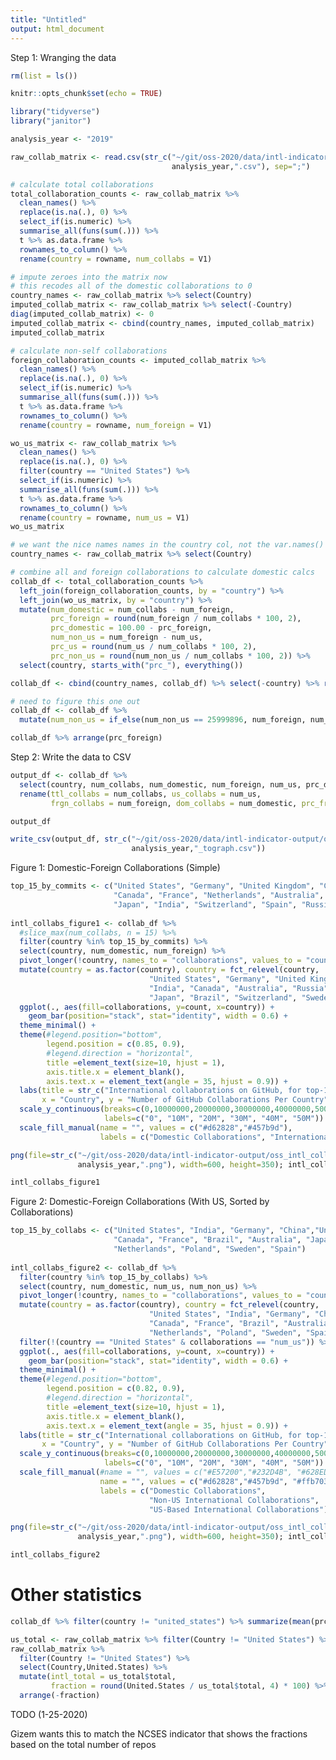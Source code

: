 ```yaml
---
title: "Untitled"
output: html_document
---
```


Step 1: Wranging the data 

```r
rm(list = ls())

knitr::opts_chunk$set(echo = TRUE)

library("tidyverse")
library("janitor")

analysis_year <- "2019"

raw_collab_matrix <- read.csv(str_c("~/git/oss-2020/data/intl-indicator-output/oss_intl_collaborations_matrix_",
                                    analysis_year,".csv"), sep=";")

# calculate total collaborations 
total_collaboration_counts <- raw_collab_matrix %>%
  clean_names() %>% 
  replace(is.na(.), 0) %>%
  select_if(is.numeric) %>%
  summarise_all(funs(sum(.))) %>% 
  t %>% as.data.frame %>% 
  rownames_to_column() %>% 
  rename(country = rowname, num_collabs = V1)

# impute zeroes into the matrix now 
# this recodes all of the domestic collaborations to 0
country_names <- raw_collab_matrix %>% select(Country)
imputed_collab_matrix <- raw_collab_matrix %>% select(-Country)
diag(imputed_collab_matrix) <- 0
imputed_collab_matrix <- cbind(country_names, imputed_collab_matrix)
imputed_collab_matrix

# calculate non-self collaborations 
foreign_collaboration_counts <- imputed_collab_matrix %>%
  clean_names() %>% 
  replace(is.na(.), 0) %>%
  select_if(is.numeric) %>%
  summarise_all(funs(sum(.))) %>% 
  t %>% as.data.frame %>% 
  rownames_to_column() %>% 
  rename(country = rowname, num_foreign = V1)

wo_us_matrix <- raw_collab_matrix %>%
  clean_names() %>% 
  replace(is.na(.), 0) %>% 
  filter(country == "United States") %>% 
  select_if(is.numeric) %>%
  summarise_all(funs(sum(.))) %>% 
  t %>% as.data.frame %>% 
  rownames_to_column() %>% 
  rename(country = rowname, num_us = V1)
wo_us_matrix

# we want the nice names names in the country col, not the var.names()
country_names <- raw_collab_matrix %>% select(Country)

# combine all and foreign collaborations to calculate domestic calcs
collab_df <- total_collaboration_counts %>% 
  left_join(foreign_collaboration_counts, by = "country") %>% 
  left_join(wo_us_matrix, by = "country") %>% 
  mutate(num_domestic = num_collabs - num_foreign,
         prc_foreign = round(num_foreign / num_collabs * 100, 2),
         prc_domestic = 100.00 - prc_foreign,
         num_non_us = num_foreign - num_us,
         prc_us = round(num_us / num_collabs * 100, 2),
         prc_non_us = round(num_non_us / num_collabs * 100, 2)) %>% 
  select(country, starts_with("prc_"), everything()) 

collab_df <- cbind(country_names, collab_df) %>% select(-country) %>% rename(country = Country)

# need to figure this one out 
collab_df <- collab_df %>% 
  mutate(num_non_us = if_else(num_non_us == 25999896, num_foreign, num_non_us))

collab_df %>% arrange(prc_foreign)

```

Step 2: Write the data to CSV 

```r
output_df <- collab_df %>% 
  select(country, num_collabs, num_domestic, num_foreign, num_us, prc_domestic, prc_foreign, prc_us) %>% 
  rename(ttl_collabs = num_collabs, us_collabs = num_us, 
         frgn_collabs = num_foreign, dom_collabs = num_domestic, prc_frgn = prc_foreign) 

output_df

write_csv(output_df, str_c("~/git/oss-2020/data/intl-indicator-output/oss_intl_collaborations_",
                           analysis_year,"_tograph.csv"))
```

Figure 1: Domestic-Foreign Collaborations (Simple)

```r
top_15_by_commits <- c("United States", "Germany", "United Kingdom", "China", 
                       "Canada", "France", "Netherlands", "Australia", "Sweden", 
                       "Japan", "India", "Switzerland", "Spain", "Russia", "Brazil")
  
intl_collabs_figure1 <- collab_df %>% 
  #slice_max(num_collabs, n = 15) %>% 
  filter(country %in% top_15_by_commits) %>% 
  select(country, num_domestic, num_foreign) %>% 
  pivot_longer(!country, names_to = "collaborations", values_to = "count") %>% 
  mutate(country = as.factor(country), country = fct_relevel(country, 
                               "United States", "Germany", "United Kingdom", "China", "France",
                               "India", "Canada", "Australia", "Russia", "Netherlands",
                               "Japan", "Brazil", "Switzerland", "Sweden", "Poland")) %>%
  ggplot(., aes(fill=collaborations, y=count, x=country)) + 
    geom_bar(position="stack", stat="identity", width = 0.6) +
  theme_minimal() + 
  theme(#legend.position="bottom", 
        legend.position = c(0.85, 0.9), 
        #legend.direction = "horizontal",
        title =element_text(size=10, hjust = 1),
        axis.title.x = element_blank(),
        axis.text.x = element_text(angle = 35, hjust = 0.9)) +
  labs(title = str_c("International collaborations on GitHub, for top-15 countries by GitHub commits: ", analysis_year), 
       x = "Country", y = "Number of GitHub Collaborations Per Country") +
  scale_y_continuous(breaks=c(0,10000000,20000000,30000000,40000000,50000000), 
                     labels=c("0", "10M", "20M", "30M", "40M", "50M")) +
  scale_fill_manual(name = "", values = c("#d62828","#457b9d"), 
                    labels = c("Domestic Collaborations", "International Collaborations"))

png(file=str_c("~/git/oss-2020/data/intl-indicator-output/oss_intl_collaborations_fig1_",
               analysis_year,".png"), width=600, height=350); intl_collabs_figure1; dev.off()

intl_collabs_figure1
```

Figure 2: Domestic-Foreign Collaborations (With US, Sorted by Collaborations)

```r
top_15_by_collabs <- c("United States", "India", "Germany", "China","United Kingdom", 
                       "Canada", "France", "Brazil", "Australia", "Japan", "Russia",
                       "Netherlands", "Poland", "Sweden", "Spain")
  
intl_collabs_figure2 <- collab_df %>% 
  filter(country %in% top_15_by_collabs) %>% 
  select(country, num_domestic, num_us, num_non_us) %>% 
  pivot_longer(!country, names_to = "collaborations", values_to = "count") %>% 
  mutate(country = as.factor(country), country = fct_relevel(country, 
                               "United States", "India", "Germany", "China", "United Kingdom", 
                               "Canada", "France", "Brazil", "Australia", "Japan", "Russia", 
                               "Netherlands", "Poland", "Sweden", "Spain")) %>% 
  filter(!(country == "United States" & collaborations == "num_us")) %>% 
  ggplot(., aes(fill=collaborations, y=count, x=country)) + 
    geom_bar(position="stack", stat="identity", width = 0.6) +
  theme_minimal() + 
  theme(#legend.position="bottom", 
        legend.position = c(0.82, 0.9), 
        #legend.direction = "horizontal",
        title =element_text(size=10, hjust = 1),
        axis.title.x = element_blank(),
        axis.text.x = element_text(angle = 35, hjust = 0.9)) +
  labs(title = str_c("International collaborations on GitHub, for top-15 countries based on GitHub collaborations: ", analysis_year), 
       x = "Country", y = "Number of GitHub Collaborations Per Country") +
  scale_y_continuous(breaks=c(0,10000000,20000000,30000000,40000000,50000000), 
                     labels=c("0", "10M", "20M", "30M", "40M", "50M")) +
  scale_fill_manual(#name = "", values = c("#E57200","#232D4B", "#628ED8"), # uva version
                    name = "", values = c("#d62828","#457b9d", "#ffb703"), # ncses version
                    labels = c("Domestic Collaborations", 
                               "Non-US International Collaborations", 
                               "US-Based International Collaborations"))

png(file=str_c("~/git/oss-2020/data/intl-indicator-output/oss_intl_collaborations_fig2_",
               analysis_year,".png"), width=600, height=350); intl_collabs_figure2; dev.off()

intl_collabs_figure2
```

# Other statistics 

```r
collab_df %>% filter(country != "united_states") %>% summarize(mean(prc_us))
```

```r
us_total <- raw_collab_matrix %>% filter(Country != "United States") %>% summarize(total = sum(United.States))
raw_collab_matrix %>%
  filter(Country != "United States") %>% 
  select(Country,United.States) %>% 
  mutate(intl_total = us_total$total,
         fraction = round(United.States / us_total$total, 4) * 100) %>% 
  arrange(-fraction)
```

TODO (1-25-2020)

Gizem wants this to match the NCSES indicator that shows the fractions based on the total number of repos 
